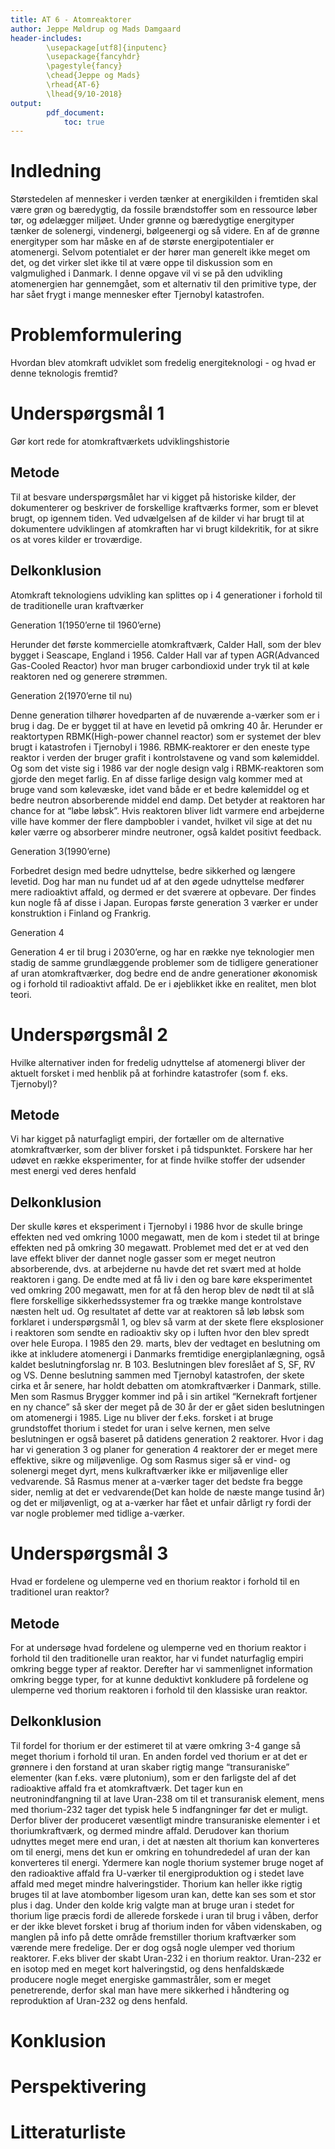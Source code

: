 ```yaml
---
title: AT 6 - Atomreaktorer
author: Jeppe Møldrup og Mads Damgaard
header-includes:
        \usepackage[utf8]{inputenc}
        \usepackage{fancyhdr}
        \pagestyle{fancy}
        \chead{Jeppe og Mads}
        \rhead{AT-6}
        \lhead{9/10-2018}
output:
        pdf_document:
            toc: true
---
```


# Indledning

Størstedelen af mennesker i verden tænker at energikilden i fremtiden skal være grøn og bæredygtig, da fossile brændstoffer
som en ressource løber tør, og ødelægger miljøet. Under grønne og bæredygtige energityper tænker de solenergi, vindenergi,
bølgeenergi og så videre. En af de grønne energityper som har måske en af de største energipotentialer er atomenergi.
Selvom potentialet er der hører man generelt ikke meget om det, og det virker slet ikke til at være oppe til diskussion som
en valgmulighed i Danmark. I denne opgave vil vi se på den udvikling atomenergien har gennemgået, som et alternativ til den
primitive type, der har sået frygt i mange mennesker efter Tjernobyl katastrofen.

# Problemformulering

Hvordan blev atomkraft udviklet som fredelig energiteknologi - og hvad er denne teknologis fremtid?

# Underspørgsmål 1

Gør kort rede for atomkraftværkets udviklingshistorie

## Metode

Til at besvare underspørgsmålet har vi kigget på historiske kilder, der dokumenterer  og beskriver de forskellige kraftværks former, som er blevet brugt, op igennem tiden. Ved udvælgelsen af de kilder vi har brugt til at dokumentere udviklingen af atomkraften har vi brugt kildekritik, for at sikre os at vores kilder er troværdige.

## Delkonklusion

Atomkraft teknologiens udvikling kan splittes op i 4 generationer i forhold til de traditionelle uran kraftværker

Generation 1(1950’erne til 1960’erne)

Herunder det første kommercielle atomkraftværk, Calder Hall, som der blev bygget i Seascape, England i 1956. Calder Hall var af typen AGR(Advanced Gas-Cooled Reactor) hvor man bruger carbondioxid under tryk til at køle reaktoren ned og generere strømmen.

Generation 2(1970’erne til nu)

Denne generation tilhører hovedparten af de nuværende a-værker som er i brug i dag. De er bygget til at have en levetid på omkring 40 år.
Herunder er reaktortypen RBMK(High-power channel reactor) som er systemet der blev brugt i katastrofen i Tjernobyl i 1986. RBMK-reaktorer er den eneste type reaktor i verden der bruger grafit i kontrolstavene og vand som kølemiddel. Og som det viste sig i 1986 var der nogle design valg i RBMK-reaktoren som gjorde den meget farlig. En af disse farlige design valg kommer med at bruge vand som kølevæske, idet vand både er et bedre kølemiddel og et bedre neutron absorberende middel end damp. Det betyder at reaktoren har chance for at “løbe løbsk”. Hvis reaktoren bliver lidt varmere end arbejderne ville have kommer der flere dampbobler i vandet, hvilket vil sige at det nu køler værre og absorberer mindre neutroner, også kaldet positivt feedback.

Generation 3(1990’erne)

Forbedret design med bedre udnyttelse, bedre sikkerhed og længere levetid. Dog har man nu fundet ud af at den øgede udnyttelse medfører mere radioaktivt affald, og dermed er det sværere at opbevare.
Der findes kun nogle få af disse i Japan. Europas første generation 3 værker er under konstruktion i Finland og Frankrig.

Generation 4

Generation 4 er til brug i 2030’erne, og har en række nye teknologier men stadig de samme grundlæggende problemer som de tidligere generationer af uran atomkraftværker, dog bedre end de andre generationer økonomisk og i forhold til radioaktivt affald. De er i øjeblikket ikke en realitet, men blot teori.

# Underspørgsmål 2

Hvilke alternativer inden for fredelig udnyttelse af atomenergi bliver der aktuelt forsket i med henblik på at forhindre  katastrofer (som f. eks. Tjernobyl)?

## Metode

Vi har kigget på naturfagligt empiri, der fortæller om de alternative atomkraftværker, som der bliver forsket i på tidspunktet. Forskere har her udøvet en række eksperimenter, for at finde hvilke stoffer der udsender mest energi ved deres henfald

## Delkonklusion

Der skulle køres et eksperiment i Tjernobyl i 1986 hvor de skulle bringe effekten ned ved omkring 1000 megawatt, men de kom i stedet til at bringe effekten ned på omkring 30 megawatt. Problemet med det er at ved den lave effekt bliver der dannet nogle gasser som er meget neutron absorberende, dvs. at arbejderne nu havde det ret svært med at holde reaktoren i gang. De endte med at få liv i den og bare køre eksperimentet ved omkring 200 megawatt, men for at få den herop blev de nødt til at slå flere forskellige sikkerhedssystemer fra og trække mange kontrolstave næsten helt ud. Og resultatet af dette var at reaktoren så løb løbsk som forklaret i underspørgsmål 1, og blev så varm at der skete flere eksplosioner i reaktoren som sendte en radioaktiv sky op i luften hvor den blev spredt over hele Europa.
I 1985 den 29. marts, blev der vedtaget en beslutning om ikke at inkludere atomenergi i Danmarks fremtidige energiplanlægning, også kaldet beslutningforslag nr. B 103. Beslutningen blev foreslået af S, SF, RV og VS. Denne beslutning sammen med Tjernobyl katastrofen, der skete cirka et år senere, har holdt debatten om atomkraftværker i Danmark, stille.
Men som Rasmus Brygger kommer ind på i sin artikel “Kernekraft fortjener en ny chance” så sker der meget på de 30 år der er gået siden beslutningen om atomenergi i 1985. Lige nu bliver der f.eks. forsket i at bruge grundstoffet thorium i stedet for uran i selve kernen, men selve beslutningen er også baseret på datidens generation 2 reaktorer. Hvor i dag har vi generation 3 og planer for generation 4 reaktorer der er meget mere effektive, sikre og miljøvenlige. Og som Rasmus siger så er vind- og solenergi meget dyrt, mens kulkraftværker ikke er miljøvenlige eller vedvarende. Så Rasmus mener at a-værker tager det bedste fra begge sider, nemlig at det er vedvarende(Det kan holde de næste mange tusind år) og det er miljøvenligt, og at a-værker har fået et unfair dårligt ry fordi der var nogle problemer med tidlige a-værker.

# Underspørgsmål 3

Hvad er fordelene og ulemperne ved en thorium reaktor i forhold til en traditionel uran reaktor?

## Metode

For at undersøge hvad fordelene og ulemperne ved en thorium reaktor i forhold til den traditionelle uran reaktor, har vi fundet naturfaglig empiri omkring begge typer af reaktor. Derefter har vi sammenlignet information omkring begge typer, for at kunne deduktivt konkludere på fordelene og ulemperne ved thorium reaktoren i forhold til den klassiske uran reaktor.

## Delkonklusion

Til fordel for thorium er der estimeret til at være omkring 3-4 gange så meget thorium i forhold til uran. En anden fordel ved thorium er at det er grønnere i den forstand at uran skaber rigtig mange “transuraniske” elementer (kan f.eks. være plutonium), som er den farligste del af det radioaktive affald fra et atomkraftværk. Det tager kun en neutronindfangning til at lave Uran-238 om til et transuranisk element, mens med thorium-232 tager det typisk hele 5 indfangninger før det er muligt. Derfor bliver der produceret væsentligt mindre transuraniske elementer i et thoriumkraftværk, og dermed mindre affald. Derudover kan thorium udnyttes meget mere end uran, i det at næsten alt thorium kan konverteres om til energi, mens det kun er omkring en tohundrededel af uran der kan konverteres til energi. Ydermere kan nogle thorium systemer bruge noget af den radioaktive affald fra U-værker til energiproduktion og i stedet lave affald med meget mindre halveringstider. Thorium kan heller ikke rigtig bruges til at lave atombomber ligesom uran kan, dette kan ses som et stor plus i dag. Under den kolde krig valgte man at bruge uran i stedet for thorium lige præcis fordi de allerede forskede i uran til brug i våben, derfor er der ikke blevet forsket i brug af thorium inden for våben videnskaben, og manglen på info på dette område fremstiller thorium kraftværker som værende mere fredelige.
Der er dog også nogle ulemper ved thorium reaktorer. F.eks bliver der skabt Uran-232 i en thorium reaktor. Uran-232 er en isotop med en meget kort halveringstid, og dens henfaldskæde producere nogle meget energiske gammastråler, som er meget penetrerende, derfor skal man have mere sikkerhed i håndtering og reproduktion af Uran-232 og dens henfald.

# Konklusion

# Perspektivering

# Litteraturliste
